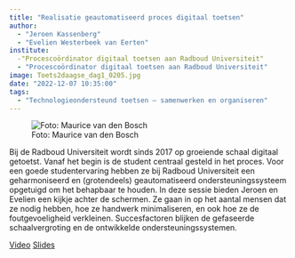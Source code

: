 ```yaml
---
title: "Realisatie geautomatiseerd proces digitaal toetsen"
author:
  - "Jeroen Kassenberg"
  - "Evelien Westerbeek van Eerten"
institute: 
  -"Procescoördinator digitaal toetsen aan Radboud Universiteit"
  - "Procescoördinator digitaal toetsen aan Radboud Universiteit"
image: Toets2daagse_dag1_0205.jpg
date: "2022-12-07 10:35:00"
tags: 
  - "Technologieondersteund toetsen – samenwerken en organiseren"
---
```


::: {.column-margin}
![Foto: Maurice van den Bosch]()
:::

Bij de Radboud Universiteit wordt sinds 2017 op groeiende schaal digitaal getoetst. Vanaf het begin is de student centraal gesteld in het proces. Voor een goede studentervaring hebben ze bij Radboud Universiteit een geharmoniseerd en (grotendeels) geautomatiseerd ondersteuningssysteem opgetuigd om het behapbaar te houden.
In deze sessie bieden Jeroen en Evelien een kijkje achter de schermen. Ze gaan in op het aantal mensen dat ze nodig hebben, hoe ze handwerk minimaliseren, en ook hoe ze de foutgevoeligheid verkleinen. Succesfactoren blijken de gefaseerde schaalvergroting en de ontwikkelde ondersteuningssystemen.

[Video](https://tilburguniversity.cloud.panopto.eu/Panopto/Pages/Viewer.aspx?id=d8cdcb4b-6528-4bcb-b15b-af3800f11c22){.btn .btn-primary}
[Slides](https://drive.google.com/file/d/1L4bzN6yrvkYUTWS7-zD8yliVTFk1poHL/view?usp=share_link){.btn .btn-primary}
